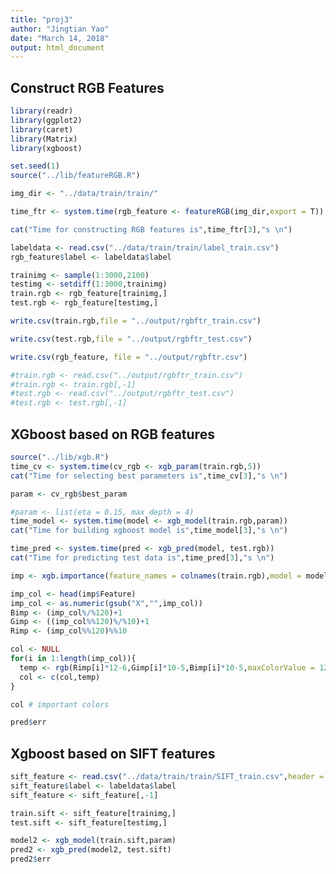```yaml
---
title: "proj3"
author: "Jingtian Yao"
date: "March 14, 2018"
output: html_document
---
```


## Construct RGB Features

```r
library(readr)
library(ggplot2)
library(caret)
library(Matrix)
library(xgboost)

set.seed(1)
source("../lib/featureRGB.R")

img_dir <- "../data/train/train/"

time_ftr <- system.time(rgb_feature <- featureRGB(img_dir,export = T))

cat("Time for constructing RGB features is",time_ftr[3],"s \n")

labeldata <- read.csv("../data/train/train/label_train.csv")
rgb_feature$label <- labeldata$label

trainimg <- sample(1:3000,2100)
testimg <- setdiff(1:3000,trainimg)
train.rgb <- rgb_feature[trainimg,]
test.rgb <- rgb_feature[testimg,]

write.csv(train.rgb,file = "../output/rgbftr_train.csv")

write.csv(test.rgb,file = "../output/rgbftr_test.csv")

write.csv(rgb_feature, file = "../output/rgbftr.csv")

#train.rgb <- read.csv("../output/rgbftr_train.csv")
#train.rgb <- train.rgb[,-1]
#test.rgb <- read.csv("../output/rgbftr_test.csv")
#test.rgb <- test.rgb[,-1]
```

## XGboost based on RGB features

```r
source("../lib/xgb.R")
time_cv <- system.time(cv_rgb <- xgb_param(train.rgb,5))
cat("Time for selecting best parameters is",time_cv[3],"s \n")

param <- cv_rgb$best_param

#param <- list(eta = 0.15, max_depth = 4)
time_model <- system.time(model <- xgb_model(train.rgb,param))
cat("Time for building xgboost model is",time_model[3],"s \n")

time_pred <- system.time(pred <- xgb_pred(model, test.rgb))
cat("Time for predicting test data is",time_pred[3],"s \n")

imp <- xgb.importance(feature_names = colnames(train.rgb),model = model)

imp_col <- head(imp$Feature)
imp_col <- as.numeric(gsub("X","",imp_col))
Bimp <- (imp_col%/%120)+1
Gimp <- ((imp_col%%120)%/%10)+1
Rimp <- (imp_col%%120)%%10

col <- NULL
for(i in 1:length(imp_col)){
  temp <- rgb(Rimp[i]*12-6,Gimp[i]*10-5,Bimp[i]*10-5,maxColorValue = 120)
  col <- c(col,temp)
}

col # important colors

pred$err
```


## Xgboost based on SIFT features

```r
sift_feature <- read.csv("../data/train/train/SIFT_train.csv",header = F)
sift_feature$label <- labeldata$label
sift_feature <- sift_feature[,-1]

train.sift <- sift_feature[trainimg,]
test.sift <- sift_feature[testimg,]

model2 <- xgb_model(train.sift,param)
pred2 <- xgb_pred(model2, test.sift)
pred2$err

```


